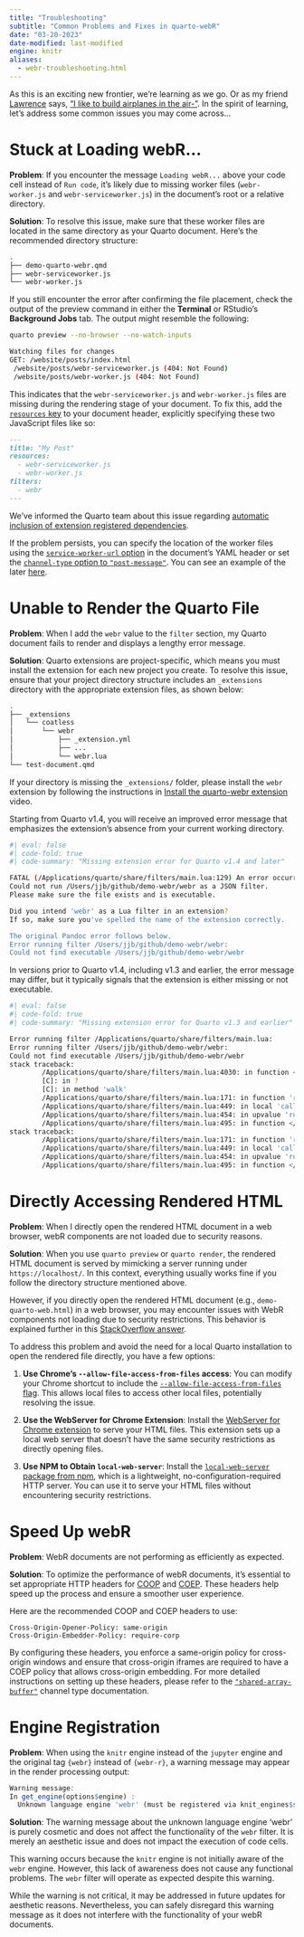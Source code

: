 ```yaml
---
title: "Troubleshooting"
subtitle: "Common Problems and Fixes in quarto-webR"
date: "03-20-2023"
date-modified: last-modified
engine: knitr
aliases:
  - webr-troubleshooting.html
---
```


As this is an exciting new frontier, we're learning as we go. Or as my friend [Lawrence](https://cs.illinois.edu/about/people/faculty/angrave) says, ["I like to build airplanes in the air-"](https://www.youtube.com/watch?v=L2zqTYgcpfg). In the spirit of learning, let's address some common issues you may come across...

# Stuck at Loading webR...

**Problem**: If you encounter the message `Loading webR...` above your code cell instead of `Run code`, it's likely due to missing worker files (`webr-worker.js` and `webr-serviceworker.js`) in the document's root or a relative directory.

**Solution**: To resolve this issue, make sure that these worker files are located in the same directory as your Quarto document. Here's the recommended directory structure:

```sh
.
├── demo-quarto-webr.qmd
├── webr-serviceworker.js
└── webr-worker.js
```

If you still encounter the error after confirming the file placement, check the output of the preview command in either the **Terminal** or RStudio's **Background Jobs** tab. The output might resemble the following:

```sh
quarto preview --no-browser --no-watch-inputs

Watching files for changes 
GET: /website/posts/index.html
 /website/posts/webr-serviceworker.js (404: Not Found)
 /website/posts/webr-worker.js (404: Not Found)
```

This indicates that the `webr-serviceworker.js` and `webr-worker.js` files are missing during the rendering stage of your document. To fix this, add the [`resources` key](https://quarto.org/docs/reference/formats/html.html#includes) to your document header, explicitly specifying these two JavaScript files like so:

```markdown
---
title: "My Post"
resources:
  - webr-serviceworker.js
  - webr-worker.js
filters:
  - webr
---
```

:::{.callout-note}
We've informed the Quarto team about this issue regarding [automatic inclusion of extension registered dependencies](https://github.com/quarto-dev/quarto-cli/issues/6828).
:::

If the problem persists, you can specify the location of the worker files using the [`service-worker-url` option](qwebr-meta-options.qmd) in the document's YAML header or set the [`channel-type` option to `"post-message"`](qwebr-communication-channels.qmd#sec-post-message). You can see an example of the later [here](qwebr-communication-channels.qmd#specifying-how-webr-communicates).

# Unable to Render the Quarto File

**Problem**: When I add the `webr` value to the `filter` section, my Quarto document fails to render and displays a lengthy error message.

**Solution**: Quarto extensions are project-specific, which means you must install the extension for each new project you create. To resolve this issue, ensure that your project directory structure includes an `_extensions` directory with the appropriate extension files, as shown below:

```sh
.
├── _extensions
│   └── coatless
│       └── webr
│           ├── _extension.yml
│           ├── ...
│           └── webr.lua
└── test-document.qmd
```

If your directory is missing the `_extensions/` folder, please install the `webr` extension by following the instructions in [Install the quarto-webr extension](qwebr-first-steps.qmd) video.

Starting from Quarto v1.4, you will receive an improved error message that emphasizes the extension's absence from your current working directory.

```sh
#| eval: false
#| code-fold: true
#| code-summary: "Missing extension error for Quarto v1.4 and later"

FATAL (/Applications/quarto/share/filters/main.lua:129) An error occurred:
Could not run /Users/jjb/github/demo-webr/webr as a JSON filter.
Please make sure the file exists and is executable.

Did you intend 'webr' as a Lua filter in an extension?
If so, make sure you've spelled the name of the extension correctly.

The original Pandoc error follows below.
Error running filter /Users/jjb/github/demo-webr/webr:
Could not find executable /Users/jjb/github/demo-webr/webr
```

In versions prior to Quarto v1.4, including v1.3 and earlier, the error message may differ, but it typically signals that the extension is either missing or not executable.

```sh
#| eval: false
#| code-fold: true
#| code-summary: "Missing extension error for Quarto v1.3 and earlier"

Error running filter /Applications/quarto/share/filters/main.lua:
Error running filter /Users/jjb/github/demo-webr/webr:
Could not find executable /Users/jjb/github/demo-webr/webr
stack traceback:
        /Applications/quarto/share/filters/main.lua:4030: in function </Applications/quarto/share/filters/main.lua:4009>
        [C]: in ?
        [C]: in method 'walk'
        /Applications/quarto/share/filters/main.lua:171: in function 'run_emulated_filter'
        /Applications/quarto/share/filters/main.lua:449: in local 'callback'
        /Applications/quarto/share/filters/main.lua:454: in upvalue 'run_emulated_filter_chain'
        /Applications/quarto/share/filters/main.lua:495: in function </Applications/quarto/share/filters/main.lua:476>
stack traceback:
        /Applications/quarto/share/filters/main.lua:171: in function 'run_emulated_filter'
        /Applications/quarto/share/filters/main.lua:449: in local 'callback'
        /Applications/quarto/share/filters/main.lua:454: in upvalue 'run_emulated_filter_chain'
        /Applications/quarto/share/filters/main.lua:495: in function </Applications/quarto/share/filters/main.lua:476>
```


# Directly Accessing Rendered HTML

**Problem**: When I directly open the rendered HTML document in a web browser, webR components are not loaded due to security reasons.

**Solution**: When you use `quarto preview` or `quarto render`, the rendered HTML document is served by mimicking a server running under `https://localhost/`. In this context, everything usually works fine if you follow the directory structure mentioned above.

However, if you directly open the rendered HTML document (e.g., `demo-quarto-web.html`) in a web browser, you may encounter issues with WebR components not loading due to security restrictions. This behavior is explained further in this [StackOverflow answer](https://stackoverflow.com/questions/6811398/html5-web-workers-work-in-firefox-4-but-not-in-chrome-12-0-742-122/6823683#6823683).

To address this problem and avoid the need for a local Quarto installation to open the rendered file directly, you have a few options:

1. **Use Chrome's `--allow-file-access-from-files` access**: You can modify your Chrome shortcut to include the [`--allow-file-access-from-files` flag](https://stackoverflow.com/questions/18586921/how-to-launch-html-using-chrome-at-allow-file-access-from-files-mode). This allows local files to access other local files, potentially resolving the issue.

2. **Use the WebServer for Chrome Extension**: Install the [WebServer for Chrome extension](https://chrome.google.com/webstore/detail/web-server-for-chrome/ofhbbkphhbklhfoeikjpcbhemlocgigb?hl=en) to serve your HTML files. This extension sets up a local web server that doesn't have the same security restrictions as directly opening files.

3. **Use NPM to Obtain `local-web-server`**: Install the [`local-web-server` package from npm](https://github.com/lwsjs/local-web-server), which is a lightweight, no-configuration-required HTTP server. You can use it to serve your HTML files without encountering security restrictions.

# Speed Up webR

**Problem**: WebR documents are not performing as efficiently as expected.

**Solution**: To optimize the performance of webR documents, it's essential to set appropriate HTTP headers for [COOP](https://developer.mozilla.org/en-US/docs/Web/HTTP/Headers/Cross-Origin-Opener-Policy) and [COEP](https://developer.mozilla.org/en-US/docs/Web/HTTP/Headers/Cross-Origin-Embedder-Policy). These headers help speed up the process and ensure a smoother user experience.

Here are the recommended COOP and COEP headers to use:

```http
Cross-Origin-Opener-Policy: same-origin
Cross-Origin-Embedder-Policy: require-corp
```

By configuring these headers, you enforce a same-origin policy for cross-origin windows and ensure that cross-origin iframes are required to have a COEP policy that allows cross-origin embedding. For more detailed instructions on setting up these headers, please refer to the [`"shared-array-buffer"`](qwebr-communication-channels.qmd#sec-shared-array-buffer) channel type documentation.

# Engine Registration

**Problem**: When using the `knitr` engine instead of the `jupyter` engine and the original tag `{webr}` instead of `{webr-r}`, a warning message may appear in the render processing output:

```r
Warning message:
In get_engine(options$engine) :
  Unknown language engine 'webr' (must be registered via knit_engines$set()).
```

**Solution**: The warning message about the unknown language engine 'webr' is purely cosmetic and does not affect the functionality of the `webr` filter. It is merely an aesthetic issue and does not impact the execution of code cells.

This warning occurs because the `knitr` engine is not initially aware of the `webr` engine. However, this lack of awareness does not cause any functional problems. The `webr` filter will operate as expected despite this warning.

While the warning is not critical, it may be addressed in future updates for aesthetic reasons. Nevertheless, you can safely disregard this warning message as it does not interfere with the functionality of your webR documents.
